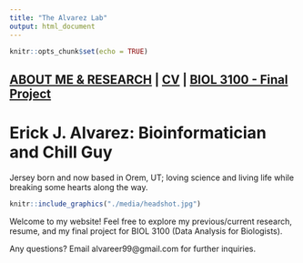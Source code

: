 ```yaml
---
title: "The Alvarez Lab"
output: html_document
---
```


```r
knitr::opts_chunk$set(echo = TRUE)
```

## [ABOUT ME & RESEARCH](./about_me/about_me.html) | [CV](./about_me/resume_alvarez.pdf) | [BIOL 3100 - Final Project](./final_project/final_project.html)##

# Erick J. Alvarez: Bioinformatician and Chill Guy #
Jersey born and now based in Orem, UT; loving science and living life while breaking some hearts along the way.

```r
knitr::include_graphics("./media/headshot.jpg")

```

Welcome to my website! Feel free to explore my previous/current research, resume, and my final project for BIOL 3100 (Data Analysis for Biologists). 

Any questions? Email alvareer99@gmail.com for further inquiries.